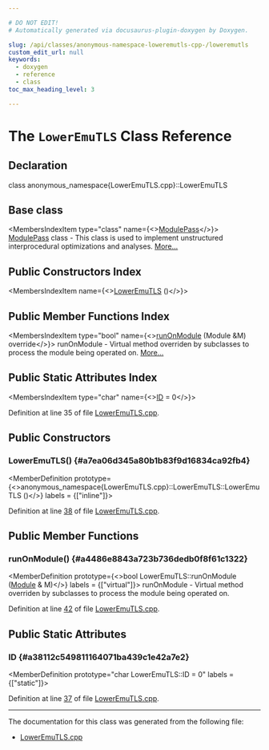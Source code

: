 ```yaml
---

# DO NOT EDIT!
# Automatically generated via docusaurus-plugin-doxygen by Doxygen.

slug: /api/classes/anonymous-namespace-loweremutls-cpp-/loweremutls
custom_edit_url: null
keywords:
  - doxygen
  - reference
  - class
toc_max_heading_level: 3

---
```





# The `LowerEmuTLS` Class Reference

<DoxygenPage pluginConfig={pluginConfig}>



## Declaration

<CodeBlock>class anonymous_namespace{LowerEmuTLS.cpp}::LowerEmuTLS</CodeBlock>

## Base class

<MembersIndex>

<MembersIndexItem
  type="class"
  name={<><a href="/docs/api/classes/llvm/modulepass">ModulePass</a></>}>
<a href="/docs/api/classes/llvm/modulepass">ModulePass</a> class - This class is used to implement unstructured interprocedural optimizations and analyses. <a href="/docs/api/classes/llvm/modulepass/#details">More...</a>
</MembersIndexItem>

</MembersIndex>

## Public Constructors Index

<MembersIndex>

<MembersIndexItem
  name={<><a href="#a7ea06d345a80b1b83f9d16834ca92fb4">LowerEmuTLS</a> ()</>}>
</MembersIndexItem>

</MembersIndex>

## Public Member Functions Index

<MembersIndex>

<MembersIndexItem
  type="bool"
  name={<><a href="#a4486e8843a723b736dedb0f8f61c1322">runOnModule</a> (Module &amp;M) override</>}>
runOnModule - Virtual method overriden by subclasses to process the module being operated on. <a href="#a4486e8843a723b736dedb0f8f61c1322">More...</a>
</MembersIndexItem>

</MembersIndex>

## Public Static Attributes Index

<MembersIndex>

<MembersIndexItem
  type="char"
  name={<><a href="#a38112c549811164071ba439c1e42a7e2">ID</a> = 0</>}>
</MembersIndexItem>

</MembersIndex>


Definition at line 35 of file <a href="/docs/api/files/lib/lib/codegen/loweremutls-cpp">LowerEmuTLS.cpp</a>.

<SectionDefinition>

## Public Constructors

### LowerEmuTLS() {#a7ea06d345a80b1b83f9d16834ca92fb4}

<MemberDefinition
  prototype={<>anonymous&#95;namespace&#123;LowerEmuTLS.cpp&#125;::LowerEmuTLS::LowerEmuTLS ()</>}
  labels = {["inline"]}>

Definition at line <a href="/docs/api/files/lib/lib/codegen/loweremutls-cpp/#l00038">38</a> of file <a href="/docs/api/files/lib/lib/codegen/loweremutls-cpp">LowerEmuTLS.cpp</a>.
</MemberDefinition>

</SectionDefinition>

<SectionDefinition>

## Public Member Functions

### runOnModule() {#a4486e8843a723b736dedb0f8f61c1322}

<MemberDefinition
  prototype={<>bool LowerEmuTLS::runOnModule (<a href="/docs/api/classes/llvm/module">Module</a> &amp; M)</>}
  labels = {["virtual"]}>
runOnModule - Virtual method overriden by subclasses to process the module being operated on.

Definition at line <a href="/docs/api/files/lib/lib/codegen/loweremutls-cpp/#l00042">42</a> of file <a href="/docs/api/files/lib/lib/codegen/loweremutls-cpp">LowerEmuTLS.cpp</a>.
</MemberDefinition>

</SectionDefinition>

<SectionDefinition>

## Public Static Attributes

### ID {#a38112c549811164071ba439c1e42a7e2}

<MemberDefinition
  prototype="char LowerEmuTLS::ID = 0"
  labels = {["static"]}>

Definition at line <a href="/docs/api/files/lib/lib/codegen/loweremutls-cpp/#l00037">37</a> of file <a href="/docs/api/files/lib/lib/codegen/loweremutls-cpp">LowerEmuTLS.cpp</a>.
</MemberDefinition>

</SectionDefinition>

<hr/>

The documentation for this class was generated from the following file:

<ul>
<li><a href="/docs/api/files/lib/lib/codegen/loweremutls-cpp">LowerEmuTLS.cpp</a></li>
</ul>

</DoxygenPage>

